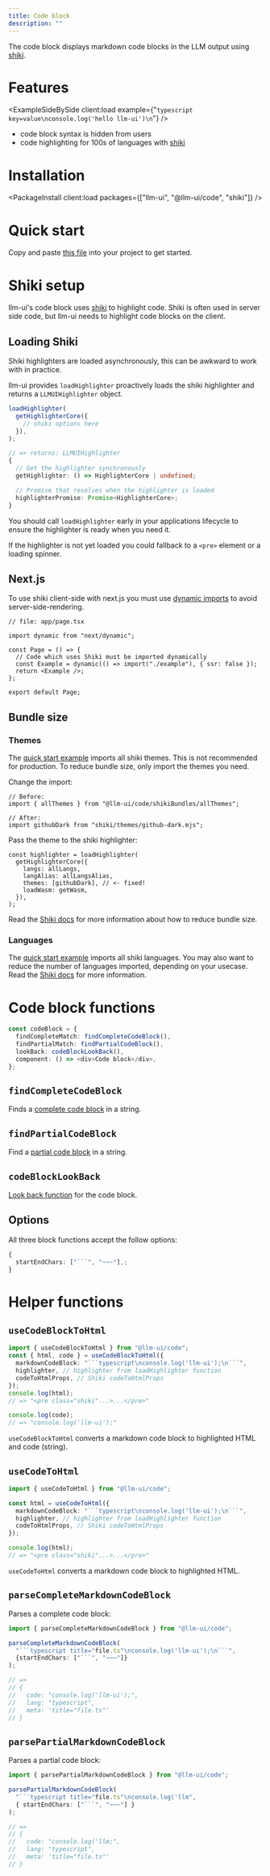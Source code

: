 ```yaml
---
title: Code block
description: ""
---
```



The code block displays markdown code blocks in the LLM output using [shiki](https://shiki.style).

# Features

<ExampleSideBySide
  client:load
  example={"```typescript key=value\nconsole.log('hello llm-ui')\n```"}
/>

- code block syntax is hidden from users
- code highlighting for 100s of languages with [shiki](https://shiki.style)

# Installation

<PackageInstall client:load packages={["llm-ui", "@llm-ui/code", "shiki"]} />

# Quick start

Copy and paste [this file](https://github.com/llm-ui-kit/llm-ui/blob/main/examples/nextjs/src/app/examples/code-block-all-themes/example.tsx) into your project to get started.

# Shiki setup

llm-ui's code block uses [shiki](https://shiki.style) to highlight code. Shiki is often used in server side code, but llm-ui needs to highlight code blocks on the client.

## Loading Shiki

Shiki highlighters are loaded asynchronously, this can be awkward to work with in practice.

llm-ui provides `loadHighlighter` proactively loads the shiki highlighter and returns a `LLMUIHighlighter` object.

```typescript
loadHighlighter(
  getHighlighterCore({
    // shiki options here
  }),
);

// => returns: LLMUIHighlighter
{
  // Get the highlighter synchronously
  getHighlighter: () => HighlighterCore | undefined;

  // Promise that resolves when the highlighter is loaded
  highlighterPromise: Promise<HighlighterCore>;
}
```

You should call `loadHighlighter` early in your applications lifecycle to ensure the highlighter is ready when you need it.

If the highlighter is not yet loaded you could fallback to a `<pre>` element or a loading spinner.

## Next.js

To use shiki client-side with next.js you must use [dynamic imports](https://nextjs.org/docs/app/building-your-application/optimizing/lazy-loading#skipping-ssr) to avoid server-side-rendering.

```tsx
// file: app/page.tsx

import dynamic from "next/dynamic";

const Page = () => {
  // Code which uses Shiki must be imported dynamically
  const Example = dynamic(() => import("./example"), { ssr: false });
  return <Example />;
};

export default Page;
```

## Bundle size

### Themes

The [quick start example](#quick-start) imports all shiki themes. This is not recommended for production. To reduce bundle size, only import the themes you need.

Change the import:

```tsx
// Before:
import { allThemes } from "@llm-ui/code/shikiBundles/allThemes";

// After:
import githubDark from "shiki/themes/github-dark.mjs";
```

Pass the theme to the shiki highlighter:

```tsx
const highlighter = loadHighlighter(
  getHighlighterCore({
    langs: allLangs,
    langAlias: allLangsAlias,
    themes: [githubDark], // <- fixed!
    loadWasm: getWasm,
  }),
);
```

Read the [Shiki docs](https://shiki.style/guide/bundles) for more information about how to reduce bundle size.

### Languages

The [quick start example](#quick-start) imports all shiki languages. You may also want to reduce the number of languages imported, depending on your usecase. Read the [Shiki docs](https://shiki.style/guide/install#fine-grained-bundle) for more information.

# Code block functions

```typescript
const codeBlock = {
  findCompleteMatch: findCompleteCodeBlock(),
  findPartialMatch: findPartialCodeBlock(),
  lookBack: codeBlockLookBack(),
  component: () => <div>Code block</div>,
};
```

## `findCompleteCodeBlock`

Finds a [complete code block](/docs/llm-output-hook#blocks-object) in a string.

## `findPartialCodeBlock`

Find a [partial code block](/docs/llm-output-hook#blocks-object) in a string.

## `codeBlockLookBack`

[Look back function](/docs/llm-output-hook#blocks-object) for the code block.

## Options

All three block functions accept the follow options:

````typescript
{
  startEndChars: ["```", "~~~"],;
}
````

# Helper functions

## `useCodeBlockToHtml`

````typescript
import { useCodeBlockToHtml } from "@llm-ui/code";
const { html, code } = useCodeBlockToHtml({
  markdownCodeBlock: "```typescript\nconsole.log('llm-ui');\n```",
  highlighter, // highlighter from loadHighlighter function
  codeToHtmlProps, // Shiki codeToHtmlProps
});
console.log(html);
// => "<pre class="shiki"...>...</pre>"

console.log(code);
// => "console.log('llm-ui');"
````

`useCodeBlockToHtml` converts a markdown code block to highlighted HTML and code (string).

## `useCodeToHtml`

````typescript
import { useCodeToHtml } from "@llm-ui/code";

const html = useCodeToHtml({
  markdownCodeBlock: "```typescript\nconsole.log('llm-ui');\n```",
  highlighter, // highlighter from loadHighlighter function
  codeToHtmlProps, // Shiki codeToHtmlProps
});

console.log(html);
// => "<pre class="shiki"...>...</pre>"
````

`useCodeToHtml` converts a markdown code block to highlighted HTML.

## `parseCompleteMarkdownCodeBlock`

Parses a complete code block:

````typescript
import { parseCompleteMarkdownCodeBlock } from "@llm-ui/code";

parseCompleteMarkdownCodeBlock(
  "```typescript title="file.ts"\nconsole.log('llm-ui');\n```",
  {startEndChars: ["```", "~~~"]}
);

// =>
// {
//   code: "console.log('llm-ui');",
//   lang: "typescript",
//   meta: 'title="file.ts"'
// }
````

## `parsePartialMarkdownCodeBlock`

Parses a partial code block:

````typescript
import { parsePartialMarkdownCodeBlock } from "@llm-ui/code";

parsePartialMarkdownCodeBlock(
  "```typescript title="file.ts"\nconsole.log('llm",
  { startEndChars: ["```", "~~~"] }
);

// =>
// {
//   code: "console.log('llm;",
//   lang: "typescript",
//   meta: 'title="file.ts"'
// }
````
